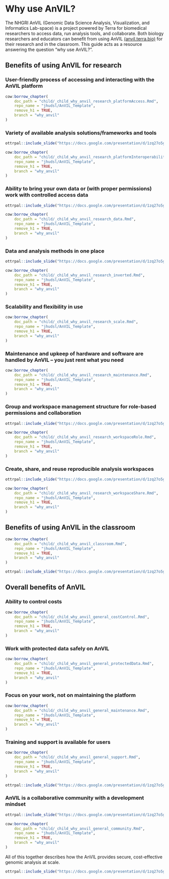 # Why use AnVIL?

The NHGRI AnVIL (Genomic Data Science Analysis, Visualization, and Informatics Lab-space) is a project powered by Terra for biomedical researchers to access data, run analysis tools, and collaborate. Both biology researchers and educators can benefit from using AnVIL [(anvil.terra.bio)](anvil.terra.bio) for their research and in the classroom. This guide acts as a resource answering the question "why use AnVIL?".

## Benefits of using AnVIL for research

### User-friendly process of accessing and interacting with the AnVIL platform

```r
cow:borrow_chapter(
    doc_path = "child/_child_why_anvil_research_platformAccess.Rmd",
    repo_name = "jhudsl/AnVIL_Template",
    remove_h1 = TRUE,
    branch = "why_anvil"
)
```

### Variety of available analysis solutions/frameworks and tools

```r
ottrpal::include_slide("https://docs.google.com/presentation/d/1zq27o5gSWeiaEPqbCTTL3c_zvozN5lg_QNJYRVyM-SI/edit?slide=id.g36e681c6048_0_142#slide=id.g36e681c6048_0_142")
```

```r
cow:borrow_chapter(
    doc_path = "child/_child_why_anvil_research_platformInteroperability.Rmd",
    repo_name = "jhudsl/AnVIL_Template",
    remove_h1 = TRUE,
    branch = "why_anvil"
)
```

### Ability to bring your own data or (with proper permissions) work with controlled access data

```r
ottrpal::include_slide("https://docs.google.com/presentation/d/1zq27o5gSWeiaEPqbCTTL3c_zvozN5lg_QNJYRVyM-SI/edit?slide=id.g36e681c6048_0_91#slide=id.g36e681c6048_0_91")
```

```r
cow:borrow_chapter(
    doc_path = "child/_child_why_anvil_research_data.Rmd",
    repo_name = "jhudsl/AnVIL_Template",
    remove_h1 = TRUE,
    branch = "why_anvil"
)
```

### Data and analysis methods in one place

```r
ottrpal::include_slide("https://docs.google.com/presentation/d/1zq27o5gSWeiaEPqbCTTL3c_zvozN5lg_QNJYRVyM-SI/edit?slide=id.g36e681c6048_0_179#slide=id.g36e681c6048_0_179")
```

```r
cow:borrow_chapter(
    doc_path = "child/_child_why_anvil_research_inverted.Rmd",
    repo_name = "jhudsl/AnVIL_Template",
    remove_h1 = TRUE,
    branch = "why_anvil"
)
```

### Scalability and flexibility in use

```r
cow:borrow_chapter(
    doc_path = "child/_child_why_anvil_research_scale.Rmd",
    repo_name = "jhudsl/AnVIL_Template",
    remove_h1 = TRUE,
    branch = "why_anvil"
)
```

### Maintenance and upkeep of hardware and software are handled by AnVIL -- you just rent what you need

```r
cow:borrow_chapter(
    doc_path = "child/_child_why_anvil_research_maintenance.Rmd",
    repo_name = "jhudsl/AnVIL_Template",
    remove_h1 = TRUE,
    branch = "why_anvil"
)
```

### Group and workspace management structure for role-based permissions and collaboration

```r
ottrpal::include_slide("https://docs.google.com/presentation/d/1zq27o5gSWeiaEPqbCTTL3c_zvozN5lg_QNJYRVyM-SI/edit?slide=id.g36e681c6048_0_152#slide=id.g36e681c6048_0_152")
```

```r
cow:borrow_chapter(
    doc_path = "child/_child_why_anvil_research_workspaceRole.Rmd",
    repo_name = "jhudsl/AnVIL_Template",
    remove_h1 = TRUE,
    branch = "why_anvil"
)
```

### Create, share, and reuse reproducible analysis workspaces

```r
ottrpal::include_slide("https://docs.google.com/presentation/d/1zq27o5gSWeiaEPqbCTTL3c_zvozN5lg_QNJYRVyM-SI/edit?slide=id.g36e681c6048_0_166#slide=id.g36e681c6048_0_166")
```

```r
cow:borrow_chapter(
    doc_path = "child/_child_why_anvil_research_workspaceShare.Rmd",
    repo_name = "jhudsl/AnVIL_Template",
    remove_h1 = TRUE,
    branch = "why_anvil"
)
```

## Benefits of using AnVIL in the classroom

```r
cow:borrow_chapter(
    doc_path = "child/_child_why_anvil_classroom.Rmd",
    repo_name = "jhudsl/AnVIL_Template",
    remove_h1 = TRUE,
    branch = "why_anvil"
)
```

```r
ottrpal::include_slide("https://docs.google.com/presentation/d/1zq27o5gSWeiaEPqbCTTL3c_zvozN5lg_QNJYRVyM-SI/edit?slide=id.g36e681c6048_0_34#slide=id.g36e681c6048_0_34")
```

## Overall benefits of AnVIL

### Ability to control costs

```r
cow:borrow_chapter(
    doc_path = "child/_child_why_anvil_general_costControl.Rmd",
    repo_name = "jhudsl/AnVIL_Template",
    remove_h1 = TRUE,
    branch = "why_anvil"
)
```

### Work with protected data safely on AnVIL

```r
cow:borrow_chapter(
    doc_path = "child/_child_why_anvil_general_protectedData.Rmd",
    repo_name = "jhudsl/AnVIL_Template",
    remove_h1 = TRUE,
    branch = "why_anvil"
)
```

### Focus on your work, not on maintaining the platform

```r
cow:borrow_chapter(
    doc_path = "child/_child_why_anvil_general_maintenance.Rmd",
    repo_name = "jhudsl/AnVIL_Template",
    remove_h1 = TRUE,
    branch = "why_anvil"
)
```

### Training and support is available for users

```r
cow:borrow_chapter(
    doc_path = "child/_child_why_anvil_general_support.Rmd",
    repo_name = "jhudsl/AnVIL_Template",
    remove_h1 = TRUE,
    branch = "why_anvil"
)
```

```r
ottrpal::include_slide("https://docs.google.com/presentation/d/1zq27o5gSWeiaEPqbCTTL3c_zvozN5lg_QNJYRVyM-SI/edit?slide=id.g36e681c6048_0_185#slide=id.g36e681c6048_0_185")
```

### AnVIL is a collaborative community with a development mindset

```r
ottrpal::include_slide("https://docs.google.com/presentation/d/1zq27o5gSWeiaEPqbCTTL3c_zvozN5lg_QNJYRVyM-SI/edit?slide=id.g36e681c6048_0_147#slide=id.g36e681c6048_0_147")
```

```r
cow:borrow_chapter(
    doc_path = "child/_child_why_anvil_general_community.Rmd",
    repo_name = "jhudsl/AnVIL_Template",
    remove_h1 = TRUE,
    branch = "why_anvil"
)
```

All of this together describes how the AnVIL provides secure, cost-effective genomic analysis at scale.

```r
ottrpal::include_slide("https://docs.google.com/presentation/d/1zq27o5gSWeiaEPqbCTTL3c_zvozN5lg_QNJYRVyM-SI/edit?slide=id.p#slide=id.p")
```
